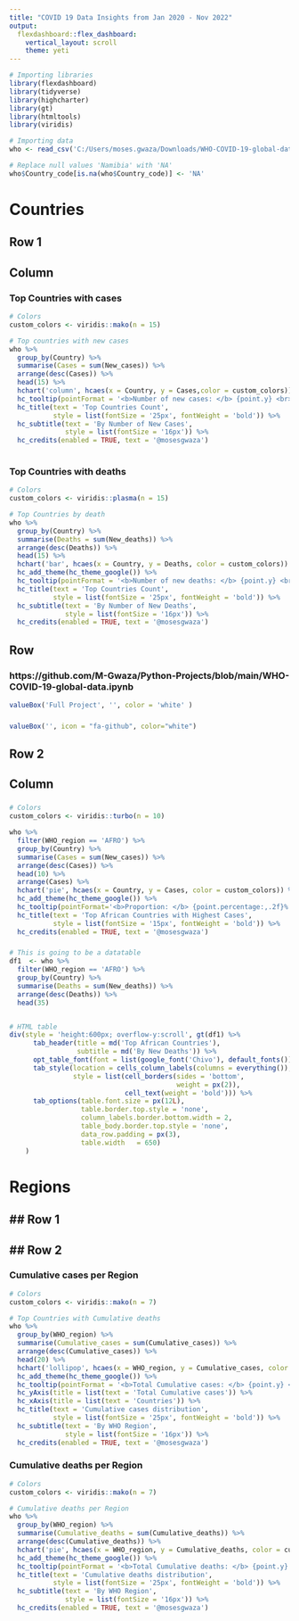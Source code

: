 ---
title: "COVID 19 Data Insights from Jan 2020 - Nov 2022"
output: 
  flexdashboard::flex_dashboard:
    vertical_layout: scroll
    theme: yeti
---

```{r setup, include=FALSE}
# Importing libraries
library(flexdashboard)
library(tidyverse)
library(highcharter)
library(gt)
library(htmltools)
library(viridis)
```

```{r}
# Importing data
who <- read_csv('C:/Users/moses.gwaza/Downloads/WHO-COVID-19-global-data.csv')

# Replace null values 'Namibia' with 'NA'
who$Country_code[is.na(who$Country_code)] <- 'NA'
```



Countries {data-orientation=rows}
=======================================================================

## Row 1 {data-height=100}

Column {.tabset .tabset-fade data-width=650}
-----------------------------------------------------------------------

### Top Countries with cases {data-height=600}

```{r fig.height=5}
# Colors
custom_colors <- viridis::mako(n = 15)

# Top countries with new cases
who %>% 
  group_by(Country) %>% 
  summarise(Cases = sum(New_cases)) %>% 
  arrange(desc(Cases)) %>% 
  head(15) %>% 
  hchart('column', hcaes(x = Country, y = Cases,color = custom_colors)) %>%   hc_add_theme(hc_theme_google()) %>% 
  hc_tooltip(pointFormat = '<b>Number of new cases: </b> {point.y} <br>') %>% 
  hc_title(text = 'Top Countries Count',
           style = list(fontSize = '25px', fontWeight = 'bold')) %>% 
  hc_subtitle(text = 'By Number of New Cases',
              style = list(fontSize = '16px')) %>% 
  hc_credits(enabled = TRUE, text = '@mosesgwaza')
  

```

### Top Countries with deaths {data-height=600}

```{r fig.height=5}
# Colors
custom_colors <- viridis::plasma(n = 15)

# Top Countries by death
who %>% 
  group_by(Country) %>% 
  summarise(Deaths = sum(New_deaths)) %>% 
  arrange(desc(Deaths)) %>% 
  head(15) %>% 
  hchart('bar', hcaes(x = Country, y = Deaths, color = custom_colors)) %>% 
  hc_add_theme(hc_theme_google()) %>% 
  hc_tooltip(pointFormat = '<b>Number of new deaths: </b> {point.y} <br>') %>% 
  hc_title(text = 'Top Countries Count',
           style = list(fontSize = '25px', fontWeight = 'bold')) %>% 
  hc_subtitle(text = 'By Number of New Deaths',
              style = list(fontSize = '16px')) %>% 
  hc_credits(enabled = TRUE, text = '@mosesgwaza')
```
## Row  {data-height=120}

### <font size='3'>**https://github.com/M-Gwaza/Python-Projects/blob/main/WHO-COVID-19-global-data.ipynb**  </font> 

```{r}
valueBox('Full Project', '', color = 'white' )
```

### {.no-padding}

```{r fig.width=1}
valueBox('', icon = "fa-github", color="white")
```

## Row 2 {data-height=10}

Column {data-width=350}
-----------------------------------------------------------------------

### {.no-padding data-height=350}

```{r}
# Colors
custom_colors <- viridis::turbo(n = 10)

who %>% 
  filter(WHO_region == 'AFRO') %>%
  group_by(Country) %>% 
  summarise(Cases = sum(New_cases)) %>% 
  arrange(desc(Cases)) %>%
  head(10) %>% 
  arrange(Cases) %>%
  hchart('pie', hcaes(x = Country, y = Cases, color = custom_colors)) %>% 
  hc_add_theme(hc_theme_google()) %>% 
  hc_tooltip(pointFormat='<b>Proportion: </b> {point.percentage:,.2f}%') %>% 
  hc_title(text = 'Top African Countries with Highest Cases',
           style = list(fontSize = '15px', fontWeight = 'bold')) %>% 
  hc_credits(enabled = TRUE, text = '@mosesgwaza')
```

### {.no-padding data-height=350}

```{r}
# This is going to be a datatable
df1  <- who %>% 
  filter(WHO_region == 'AFRO') %>%
  group_by(Country) %>% 
  summarise(Deaths = sum(New_deaths)) %>% 
  arrange(desc(Deaths)) %>%
  head(35) 


# HTML table
div(style = 'height:600px; overflow-y:scroll', gt(df1) %>% 
      tab_header(title = md('Top African Countries'),
                 subtitle = md('By New Deaths')) %>% 
      opt_table_font(font = list(google_font('Chivo'), default_fonts())) %>% 
      tab_style(location = cells_column_labels(columns = everything()),
                style = list(cell_borders(sides = 'bottom', 
                                          weight = px(2)), 
                             cell_text(weight = 'bold'))) %>% 
      tab_options(table.font.size = px(12L),
                  table.border.top.style = 'none',
                  column_labels.border.bottom.width = 2,
                  table_body.border.top.style = 'none',
                  data_row.padding = px(3),
                  table.width   = 650)
    )


```




Regions {data-orientation=rows}
=======================================================================

## Row 1 {data-height=100}
-----------------------------------------------------------------------

## Row 2 {data-height=600}
-----------------------------------------------------------------------

### Cumulative cases per Region {data-width=500 data-height=600}

```{r fig.height=5}
# Colors
custom_colors <- viridis::mako(n = 7)

# Top Countries with Cumulative deaths
who %>% 
  group_by(WHO_region) %>% 
  summarise(Cumulative_cases = sum(Cumulative_cases)) %>% 
  arrange(desc(Cumulative_cases)) %>% 
  head(20) %>% 
  hchart('lollipop', hcaes(x = WHO_region, y = Cumulative_cases, color = custom_colors)) %>% 
  hc_add_theme(hc_theme_google()) %>% 
  hc_tooltip(pointFormat = '<b>Total Cumulative cases: </b> {point.y} <br>') %>% 
  hc_yAxis(title = list(text = 'Total Cumulative cases')) %>% 
  hc_xAxis(title = list(text = 'Countries')) %>% 
  hc_title(text = 'Cumulative cases distribution',
           style = list(fontSize = '25px', fontWeight = 'bold')) %>% 
  hc_subtitle(text = 'By WHO Region',
              style = list(fontSize = '16px')) %>% 
  hc_credits(enabled = TRUE, text = '@mosesgwaza')
```


### Cumulative deaths per Region {data-width=500 data-height=600}

```{r fig.height=5}
# Colors
custom_colors <- viridis::mako(n = 7)

# Cumulative deaths per Region
who %>% 
  group_by(WHO_region) %>% 
  summarise(Cumulative_deaths = sum(Cumulative_deaths)) %>% 
  arrange(desc(Cumulative_deaths)) %>% 
  hchart('pie', hcaes(x = WHO_region, y = Cumulative_deaths, color = custom_colors)) %>% 
  hc_add_theme(hc_theme_google()) %>% 
  hc_tooltip(pointFormat = '<b>Total Cumulative deaths: </b> {point.y} <br>') %>% 
  hc_title(text = 'Cumulative deaths distribution',
           style = list(fontSize = '25px', fontWeight = 'bold')) %>% 
  hc_subtitle(text = 'By WHO Region',
              style = list(fontSize = '16px')) %>% 
  hc_credits(enabled = TRUE, text = '@mosesgwaza')
```
